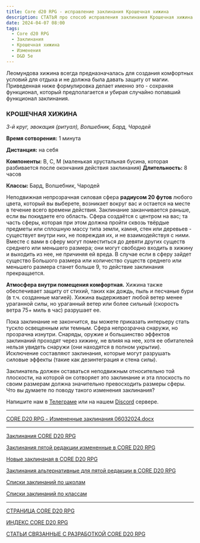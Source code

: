 ```yaml
---
title: Core d20 RPG - исправление заклинания Крошечная хижина
description: СТАТЬЯ про способ исправления заклинания Крошечная хижина
date: 2024-04-07 08:00
tags:
  - Core d20 RPG
  - Заклинания
  - Крошечная хижина
  - Изменения
  - D&D 5e
---
```


Леомундова хижина всегда предназначалась для создания комфортных условий для отдыха и не должна была давать защиту от магии. Приведенная ниже формулировка делает именно это - сохраняя функционал, который предполагается и убирая случайно попавший функционал заклинания.

### **КРОШЕЧНАЯ ХИЖИНА**

_3-й круг, эвокация (ритуал), Волшебник, Бард, Чародей_

**Время сотворения:** 1 минута

**Дистанция:** на себя

**Компоненты:** В, С, М (маленькая хрустальная бусина, которая разбивается после окончания действия заклинания)
**Длительность:** 8 часов

**Классы:** Бард, Волшебник, Чародей

Неподвижная непрозрачная силовая сфера **радиусом 20 футов** любого цвета, который вы выберете, возникает вокруг вас и остается на месте в течение всего времени действия. Заклинание заканчивается раньше, если вы покидаете его область. Сфера создаётся с центром на вас; та часть сферы, которая при этом должна пройти сквозь твёрдые предметы или сплошную массу типа земли, камня, стен или деревьев - существует внутри них, не повреждая их, и не взаимодействуя с ними.
Вместе с вами в сферу могут поместиться до девяти других существ среднего или меньшего размера; они могут свободно входить в хижину и выходить из нее, не причиняя ей вреда. В случае если в сферу зайдет существо Большого размера или количество существ среднего или меньшего размера станет больше 9, то действие заклинания прекращается.

**Атмосфера внутри помещения комфортная.** Хижина также обеспечивает защиту от стихий, таких как дождь, пыль и песчаные бури (в т.ч. созданные магией). Хижина выдерживает любой ветер менее ураганной силы, но ураганный ветер или более сильный (скорость ветра 75+ миль в час) разрушает ее.

Пока заклинание не закончится, вы можете приказать интерьеру стать тускло освещенным или темным. Сфера непрозрачна снаружи, но прозрачна изнутри. Снаряды, оружие и большинство эффектов заклинаний проходят через хижину, не влияя на нее, хотя ее обитателей нельзя увидеть снаружи (они находятся в полном укрытии). Исключение составляют заклинания, которые могут разрушать силовые эффекты (такие как дезинтеграция и стена силы).

Заклинатель должен оставаться неподвижным относительно той плоскости, на которой он сотворяет это заклинание и эта плоскость по своим размерам должна значительно превосходить размеры сферы.
Что вы думаете по поводу такого изменения заклинания?

Напишите нам в [Телеграме](https://t.me/cyborgs_and_mages) или на нашем [Discord](https://discord.gg/yrJqvCqU3w) сервере.

---

[CORE D20 RPG - Измененные заклинания 06032024.docx](https://1drv.ms/w/s!Atcrhwwo1lBA5J57m0FpTrlA8nMN3A?e=f1g5or)

---

[Заклинания CORE D20 RPG](/posts/cored20rpg/spells)

[Заклинания пятой редакции измененные в CORE D20 RPG](/posts/cored20rpg/magic-changed-5e-spells)

[Новые заклинаная в CORE D20 RPG](/posts/cored20rpg/magic-new-spells)

[Заклинания альтернативные для пятой редакции в CORE D20 RPG](/posts/cored20rpg/magic-alternative-5e-spells)

[Списки заклинаний по школам](/posts/cored20rpg/magic-school-spell-lists)

[Списки заклинаний по классам](/posts/cored20rpg/magic-class-spell-lists)

---

[СТРАНИЦА CORE D20 RPG](/cored20rpg/)

[ИНДЕКС CORE D20 RPG](/cored20rpg/1)

[СТАТЬИ СВЯЗАННЫЕ С РАЗРАБОТКОЙ CORE D20 RPG](/core-d20/1)
